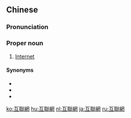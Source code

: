 {{also|互联网}}
==Chinese==
{{zh-forms|s=互联网|type=21|lit=interconnected web}}

===Pronunciation===
{{zh-pron
|m=Hùliánwǎng
|c=wu6 lyun4 mong5
|cat=pn
}}

===Proper noun===
{{zh-proper noun}}

# {{lb|zh|computing}} [[Internet]]

====Synonyms====
* {{zh-l|因特網}}
* {{zh-l|網絡}}
* {{zh-l|網路}}

[[ko:互聯網]]
[[hu:互聯網]]
[[nl:互聯網]]
[[ja:互聯網]]
[[ru:互聯網]]